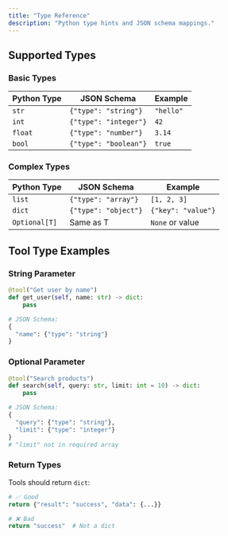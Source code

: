 ```yaml
---
title: "Type Reference"
description: "Python type hints and JSON schema mappings."
---
```


## Supported Types

### Basic Types

| Python Type | JSON Schema | Example |
|-------------|-------------|---------|
| `str` | `{"type": "string"}` | `"hello"` |
| `int` | `{"type": "integer"}` | `42` |
| `float` | `{"type": "number"}` | `3.14` |
| `bool` | `{"type": "boolean"}` | `true` |

### Complex Types

| Python Type | JSON Schema | Example |
|-------------|-------------|---------|
| `list` | `{"type": "array"}` | `[1, 2, 3]` |
| `dict` | `{"type": "object"}` | `{"key": "value"}` |
| `Optional[T]` | Same as T | `None` or value |

## Tool Type Examples

### String Parameter

```python
@tool("Get user by name")
def get_user(self, name: str) -> dict:
    pass

# JSON Schema:
{
  "name": {"type": "string"}
}
```

### Optional Parameter

```python
@tool("Search products")
def search(self, query: str, limit: int = 10) -> dict:
    pass

# JSON Schema:
{
  "query": {"type": "string"},
  "limit": {"type": "integer"}
}
# "limit" not in required array
```

### Return Types

Tools should return `dict`:

```python
# ✅ Good
return {"result": "success", "data": {...}}

# ❌ Bad
return "success"  # Not a dict
```
